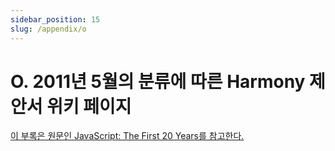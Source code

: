 ```yaml
---
sidebar_position: 15
slug: /appendix/o
---
```


# O. 2011년 5월의 분류에 따른 Harmony 제안서 위키 페이지

[이 부록은 원문인 JavaScript: The First 20 Years를 참고한다.](https://dl.acm.org/doi/pdf/10.1145/3386327)
